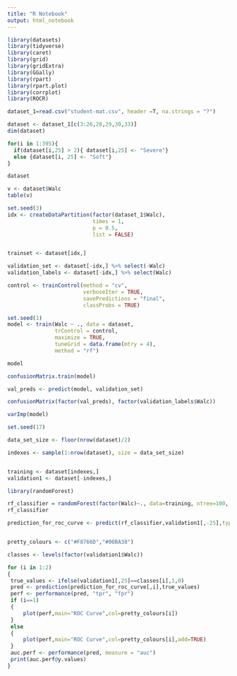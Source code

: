 ---
title: "R Notebook"
output: html_notebook
---

```{r}
library(datasets)
library(tidyverse) 
library(caret)
library(grid)
library(gridExtra)
library(GGally)
library(rpart)
library(rpart.plot)
library(corrplot)
library(ROCR)
```

```{r}
dataset_1=read.csv("student-mat.csv", header =T, na.strings = "?")

dataset <- dataset_1[c(3:26,28,29,30,33)]
dim(dataset)
```


```{r}
for(i in 1:395){
  if(dataset[i,25] > 2){ dataset[i,25] <- "Severe"}
  else {dataset[i, 25] <- "Soft"}
}

dataset
```

```{r}
v <- dataset$Walc
table(v)
```

```{r}
set.seed(3) 
idx <- createDataPartition(factor(dataset_1$Walc), 
                           times = 1, 
                           p = 0.5, 
                           list = FALSE)


trainset <- dataset[idx,] 

validation_set <- dataset[-idx,] %>% select(-Walc)   
validation_labels <- dataset[-idx,] %>% select(Walc)
```


```{r}

control <- trainControl(method = "cv", 
                        verboseIter = TRUE,
                        savePredictions = "final",
                        classProbs = TRUE) 

set.seed(1)
model <- train(Walc ~ ., data = dataset,
               trControl = control,
               maximize = TRUE,
               tuneGrid = data.frame(mtry = 4),
               method = "rf")

```

```{r}
model
```

```{r}
confusionMatrix.train(model)
```

```{r}
val_preds <- predict(model, validation_set)
```

```{r}
confusionMatrix(factor(val_preds), factor(validation_labels$Walc))
```


```{r}
varImp(model)
```

```{r}
set.seed(17)

data_set_size <- floor(nrow(dataset)/2)

indexes <- sample(1:nrow(dataset), size = data_set_size)


training <- dataset[indexes,]
validation1 <- dataset[-indexes,]

library(randomForest)

rf_classifier = randomForest(factor(Walc)~., data=training, ntree=100, mtry=4, importance=TRUE)
rf_classifier
```

```{r}

prediction_for_roc_curve <- predict(rf_classifier,validation1[,-25],type="prob")


pretty_colours <- c("#F8766D","#00BA38")

classes <- levels(factor(validation1$Walc))

for (i in 1:2)
{
 true_values <- ifelse(validation1[,25]==classes[i],1,0)
 pred <- prediction(prediction_for_roc_curve[,i],true_values)
 perf <- performance(pred, "tpr", "fpr")
 if (i==1)
 {
     plot(perf,main="ROC Curve",col=pretty_colours[i]) 
 }
 else
 {
     plot(perf,main="ROC Curve",col=pretty_colours[i],add=TRUE) 
 }
 auc.perf <- performance(pred, measure = "auc")
 print(auc.perf@y.values)
}

```

